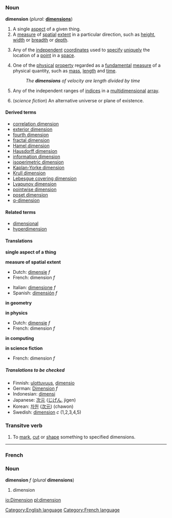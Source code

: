 =={{en}}==
[[Category:English language]]
===Noun===
{{wikipedia}}
'''dimension''' (''plural:'' '''[[dimensions]]''')
#A single [[aspect]] of a given thing.
#A [[measure]] of [[spatial]] [[extent]] in a particular direction, such as [[height]], [[width]] or [[breadth]]  or [[depth]].
#{{geometry}} Any of the [[independent]] [[coordinate]]s used to [[specify]] [[unique]]ly the location of a [[point]] in a [[space]].
#{{physics}} One of the [[physical]] [[property]] regarded as a [[fundamental]] [[measure]] of a physical quantity, such as [[mass]], [[length]] and [[time]].
#:''The '''dimensions''' of velocity are length divided by time''
#{{computing}} Any of the independent ranges of [[index|indices]] in a [[multidimensional]] [[array]].
#(''science fiction'') An alternative universe or plane of existence.

====Derived terms====
*[[correlation dimension]]
*[[exterior dimension]]
*[[fourth dimension]]
*[[fractal dimension]]
*[[Hamel dimension]]
*[[Hausdorff dimension]]
*[[information dimension]]
*[[isoperimetric dimension]]
*[[Kaplan-Yorke dimension]]
*[[Krull dimension]]
*[[Lebesgue covering dimension]]
*[[Lyapunov dimension]]
*[[pointwise dimension]]
*[[poset dimension]]
*[[q-dimension]]

====Related terms====
*[[dimensional]]
*[[hyperdimension]]

====Translations====

'''single aspect of a thing'''
{{top}}
{{mid}}
{{bottom}}

'''measure of spatial extent'''
{{top}}
*Dutch: [[dimensie]] ''f''
*French: dimension ''f''
{{mid}}
*Italian: [[dimensione]] ''f''
*Spanish: [[dimensión]] ''f''
{{bottom}}

'''in geometry'''
{{top}}
{{mid}}
{{bottom}}

'''in physics'''
{{top}}
*Dutch: [[dimensie]] ''f''
*French: dimension ''f''
{{mid}}
{{bottom}}

'''in computing'''
{{top}}
{{mid}}
{{bottom}}

'''in science fiction'''
{{top}}
*French: dimension ''f''
{{mid}}
{{bottom}}

=====Translations to be checked=====
<!--Remove this section once all of the translations below have been moved into the tables above.-->
{{checktrans}}

*Finnish: [[ulottuvuus]], [[dimensio]]
*German: [[Dimension]] ''f''
*Indonesian: [[dimensi]]
*Japanese: [[次元]] ([[じげん]], jigen)
*Korean: [[차원]] ([[次元]]) (chawon)
*Swedish: [[dimension#Swedish|dimension]] ''c'' (1,2,3,4,5)

===Transitve verb===
{{en-infl-reg-consonant|dimension||}}

#To [[mark]], [[cut]] or [[shape]] something to specified dimensions.

----
===French===
[[Category:French language]]

===Noun===
'''dimension''' ''f'' (''plural'' '''dimensions''')

#dimension

[[io:Dimension]]
[[pl:dimension]]